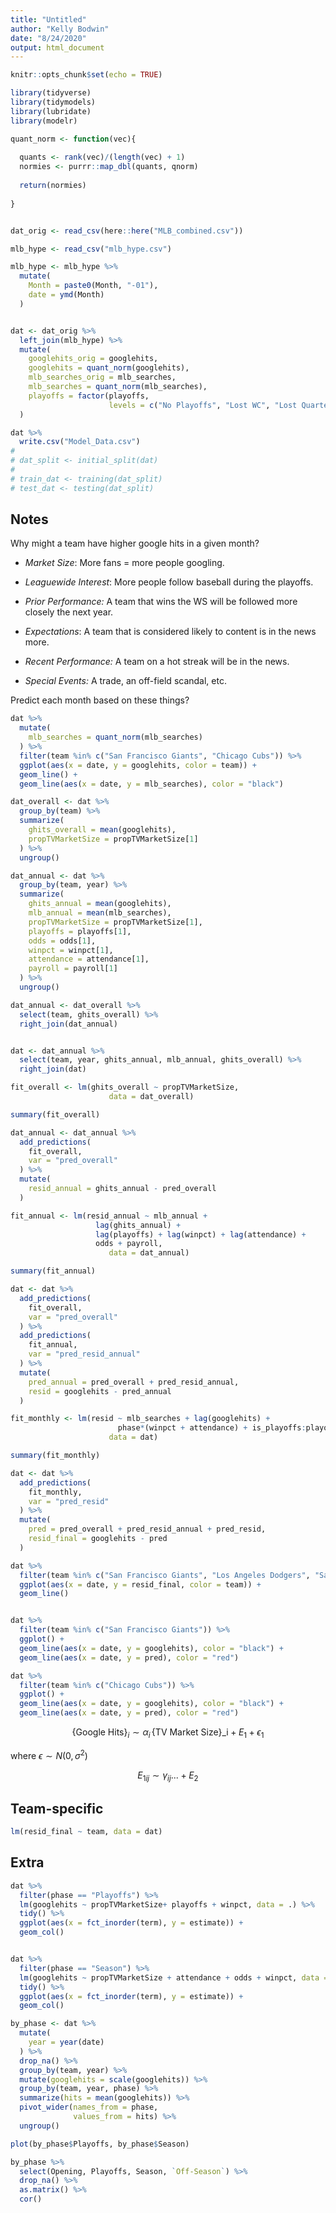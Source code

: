 ```yaml
---
title: "Untitled"
author: "Kelly Bodwin"
date: "8/24/2020"
output: html_document
---
```


```r
knitr::opts_chunk$set(echo = TRUE)
```

```r
library(tidyverse)
library(tidymodels)
library(lubridate)
library(modelr)
```

```r
quant_norm <- function(vec){
  
  quants <- rank(vec)/(length(vec) + 1)
  normies <- purrr::map_dbl(quants, qnorm)
  
  return(normies)
  
}


dat_orig <- read_csv(here::here("MLB_combined.csv")) 
```

```r
mlb_hype <- read_csv("mlb_hype.csv")

mlb_hype <- mlb_hype %>%
  mutate(
    Month = paste0(Month, "-01"),
    date = ymd(Month)
  )


dat <- dat_orig %>%
  left_join(mlb_hype) %>%
  mutate(
    googlehits_orig = googlehits,
    googlehits = quant_norm(googlehits),
    mlb_searches_orig = mlb_searches,
    mlb_searches = quant_norm(mlb_searches),
    playoffs = factor(playoffs, 
                      levels = c("No Playoffs", "Lost WC", "Lost Quarter", "Lost Semi", "Lost WS", "Won WS"))
  ) 

dat %>%
  write.csv("Model_Data.csv")
# 
# dat_split <- initial_split(dat)
# 
# train_dat <- training(dat_split)
# test_dat <- testing(dat_split)
```

## Notes

Why might a team have higher google hits in a given month?

* *Market Size*:  More fans = more people googling.

* *Leaguewide Interest*:  More people follow baseball during the playoffs.

* *Prior Performance:*  A team that wins the WS will be followed more closely the next year.

* *Expectations*: A team that is considered likely to content is in the news more.

* *Recent Performance:* A team on a hot streak will be in the news.

* *Special Events:* A trade, an off-field scandal, etc.



Predict each month based on these things?

```r
dat %>%
  mutate(
    mlb_searches = quant_norm(mlb_searches)
  ) %>%
  filter(team %in% c("San Francisco Giants", "Chicago Cubs")) %>%
  ggplot(aes(x = date, y = googlehits, color = team)) +
  geom_line() +
  geom_line(aes(x = date, y = mlb_searches), color = "black")
```


```r
dat_overall <- dat %>%
  group_by(team) %>%
  summarize(
    ghits_overall = mean(googlehits),
    propTVMarketSize = propTVMarketSize[1]
  ) %>%
  ungroup()

dat_annual <- dat %>%
  group_by(team, year) %>%
  summarize(
    ghits_annual = mean(googlehits),
    mlb_annual = mean(mlb_searches),
    propTVMarketSize = propTVMarketSize[1],
    playoffs = playoffs[1],
    odds = odds[1],
    winpct = winpct[1],
    attendance = attendance[1],
    payroll = payroll[1]
  ) %>%
  ungroup()

dat_annual <- dat_overall %>%
  select(team, ghits_overall) %>%
  right_join(dat_annual)


dat <- dat_annual %>%
  select(team, year, ghits_annual, mlb_annual, ghits_overall) %>%
  right_join(dat)
```


```r
fit_overall <- lm(ghits_overall ~ propTVMarketSize,
                      data = dat_overall)

summary(fit_overall)

dat_annual <- dat_annual %>%
  add_predictions(
    fit_overall,
    var = "pred_overall"
  ) %>%
  mutate(
    resid_annual = ghits_annual - pred_overall
  )


```


```r
fit_annual <- lm(resid_annual ~ mlb_annual + 
                   lag(ghits_annual) + 
                   lag(playoffs) + lag(winpct) + lag(attendance) +
                   odds + payroll,
                      data = dat_annual) 

summary(fit_annual)

dat <- dat %>%
  add_predictions(
    fit_overall,
    var = "pred_overall"
  ) %>%
  add_predictions(
    fit_annual,
    var = "pred_resid_annual"
  ) %>%
  mutate(
    pred_annual = pred_overall + pred_resid_annual,
    resid = googlehits - pred_annual
  )
```


```r
fit_monthly <- lm(resid ~ mlb_searches + lag(googlehits) + 
                        phase*(winpct + attendance) + is_playoffs:playoffs,
                      data = dat) 

summary(fit_monthly)

dat <- dat %>%
  add_predictions(
    fit_monthly,
    var = "pred_resid"
  ) %>%
  mutate(
    pred = pred_overall + pred_resid_annual + pred_resid,
    resid_final = googlehits - pred
  )
```


```r
dat %>%
  filter(team %in% c("San Francisco Giants", "Los Angeles Dodgers", "San Diego Padres")) %>%
  ggplot(aes(x = date, y = resid_final, color = team)) +
  geom_line()


dat %>%
  filter(team %in% c("San Francisco Giants")) %>%
  ggplot() +
  geom_line(aes(x = date, y = googlehits), color = "black") +
  geom_line(aes(x = date, y = pred), color = "red")

dat %>%
  filter(team %in% c("Chicago Cubs")) %>%
  ggplot() +
  geom_line(aes(x = date, y = googlehits), color = "black") +
  geom_line(aes(x = date, y = pred), color = "red")
```




$$\text{\{Google Hits\}}_i \sim \alpha_i \, \text{\{TV Market Size\}_i} + E_1 + \epsilon_1$$

where $\epsilon \sim N(0, \sigma^2)$

$$E_{1ij} \sim \gamma_{ij} ... + E_2$$

## Team-specific

```r
lm(resid_final ~ team, data = dat)
```



## Extra

```r
dat %>%
  filter(phase == "Playoffs") %>%
  lm(googlehits ~ propTVMarketSize+ playoffs + winpct, data = .) %>% 
  tidy() %>%
  ggplot(aes(x = fct_inorder(term), y = estimate)) +
  geom_col()


dat %>%
  filter(phase == "Season") %>%
  lm(googlehits ~ propTVMarketSize + attendance + odds + winpct, data = .) %>% 
  tidy() %>%
  ggplot(aes(x = fct_inorder(term), y = estimate)) +
  geom_col()
```

```r
by_phase <- dat %>%
  mutate(
    year = year(date)
  ) %>%
  drop_na() %>%
  group_by(team, year) %>%
  mutate(googlehits = scale(googlehits)) %>%
  group_by(team, year, phase) %>%
  summarize(hits = mean(googlehits)) %>%
  pivot_wider(names_from = phase, 
              values_from = hits) %>%
  ungroup() 

plot(by_phase$Playoffs, by_phase$Season)

by_phase %>%
  select(Opening, Playoffs, Season, `Off-Season`) %>%
  drop_na() %>%
  as.matrix() %>%
  cor()
```


